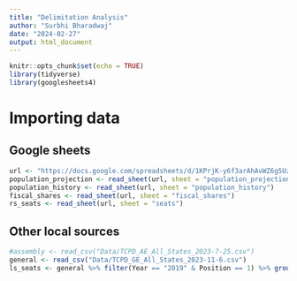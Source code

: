```yaml
---
title: "Delimitation Analysis"
author: "Surbhi Bharadwaj"
date: "2024-02-27"
output: html_document
---
```


```r
knitr::opts_chunk$set(echo = TRUE)
library(tidyverse)
library(googlesheets4)
```

# Importing data
## Google sheets
```r
url <- "https://docs.google.com/spreadsheets/d/1KPrjK-y6f3arAhAvWZ6g5Uz6PglPIozd5dn4BqTBfnY/edit#gid=1979699733"
population_projection <- read_sheet(url, sheet = "population_projection")
population_history <- read_sheet(url, sheet = "population_history")
fiscal_shares <- read_sheet(url, sheet = "fiscal_shares")
rs_seats <- read_sheet(url, sheet = "seats") 
```

## Other local sources
```r
#assembly <- read_csv("Data/TCPD_AE_All_States_2023-7-25.csv")
general <- read_csv("Data/TCPD_GE_All_States_2023-11-6.csv")
ls_seats <- general %>% filter(Year == "2019" & Position == 1) %>% group_by(State_Name) %>% summarise(n = n())
```


